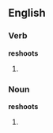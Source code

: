 ==English==
===Verb===
'''reshoots'''
# {{third-person singular of|[[reshoot]]}}

===Noun===
'''reshoots'''
# {{plural of|[[reshoot]]}}